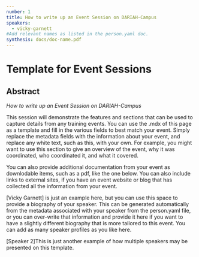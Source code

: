 ```yaml
---
number: 1
title: How to write up an Event Session on DARIAH-Campus
speakers:
  - vicky-garnett
#Add relevant names as listed in the person.yaml doc.
synthesis: docs/doc-name.pdf
---
```


# Template for Event Sessions

## Abstract

_How to write up an Event Session on DARIAH-Campus_

This session will demonstrate the features and sections that can be used to
capture details from any training events. You can use the .mdx of this page as a
template and fill in the various fields to best match your event. Simply replace
the metadata fields with the information about your event, and replace any white
text, such as this, with your own. For example, you might want to use this
section to give an overview of the event, why it was coordinated, who
coordinated it, and what it covered.

You can also provide additional documentation from your event as downlodable
items, such as a pdf, like the one below. You can also include links to external
sites, if you have an event website or blog that has collected all the
information from your event.

<Download download="docs/doc-name.pdf" />
<Speakers>
<Speaker speaker="vicky-garnett">

[Vicky Garnett] is just an example here, but you can use this space to provide a
biography of your speaker. This can be generated automatically from the metadata
associated with your speaker from the person.yaml file, or you can over-write
that information and provide it here if you want to have a slightly different
biography that is more tailored to this event. You can add as many speaker
profiles as you like here.

</Speaker>

<Speaker speaker="speaker-2">

[Speaker 2]This is just another example of how multiple speakers may be
presented on this template.

</Speaker>

</Speakers>
